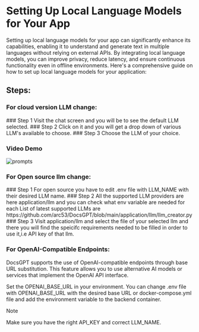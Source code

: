 

# Setting Up Local Language Models for Your App

Setting up local language models for your app can significantly enhance its capabilities, enabling it to understand and generate text in multiple languages without relying on external APIs. By integrating local language models, you can improve privacy, reduce latency, and ensure continuous functionality even in offline environments. Here's a comprehensive guide on how to set up local language models for your application:

## Steps:
### For cloud version LLM change:
<Steps >
### Step 1
Visit the chat screen and you will be to see the default LLM selected.
### Step 2
Click on it and you will get a drop down of various LLM's available to choose.
### Step 3
Choose the LLM of your choice.

</Steps>




### Video Demo
<Image src="/llms.gif" alt="prompts" width={800} height={500} />

### For Open source llm change:
<Steps >
### Step 1
For open source you  have to edit .env file with LLM_NAME with their desired LLM name.
### Step 2
All the supported LLM providers are here application/llm and you  can check what env variable are needed for each
List of latest supported LLMs are https://github.com/arc53/DocsGPT/blob/main/application/llm/llm_creator.py
### Step 3
Visit application/llm and select the file of your selected llm and there you will find the speicifc requirements needed to be filled in order to use it,i.e API key of that llm.
</Steps>

### For OpenAI-Compatible Endpoints:
DocsGPT supports the use of OpenAI-compatible endpoints through base URL substitution. This feature allows you to use alternative AI models or services that implement the OpenAI API interface.


Set the OPENAI_BASE_URL in your environment. You can change .env file with OPENAI_BASE_URL with the desired base URL or docker-compose.yml file and add the environment variable to the backend container.

> [!Note]
> Make sure you have the right API_KEY and correct LLM_NAME.




